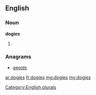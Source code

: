 ==English==

===Noun===
'''dogies'''

# {{plural of|dogie}}

===Anagrams===
* [[geoids#English|geoids]]

[[Category:English plurals]]

[[ar:dogies]]
[[fr:dogies]]
[[mg:dogies]]
[[my:dogies]]